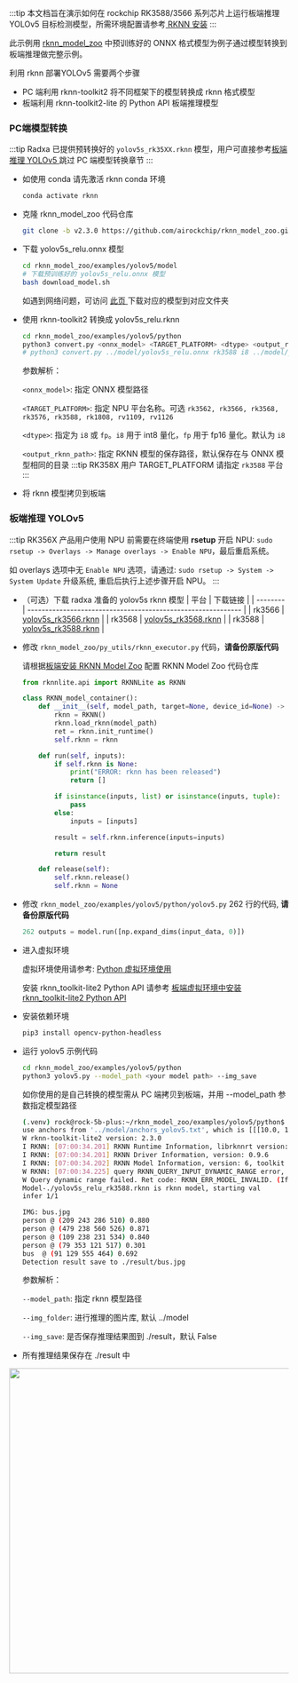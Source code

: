 :::tip
本文档旨在演示如何在 rockchip RK3588/3566 系列芯片上运行板端推理 YOLOv5 目标检测模型，所需环境配置请参考[ RKNN 安装](./rknn_install)
:::

此示例用 [rknn_model_zoo](https://github.com/airockchip/rknn_model_zoo) 中预训练好的 ONNX 格式模型为例子通过模型转换到板端推理做完整示例。

利用 rknn 部署YOLOv5 需要两个步骤

- PC 端利用 rknn-toolkit2 将不同框架下的模型转换成 rknn 格式模型
- 板端利用 rknn-toolkit2-lite 的 Python API 板端推理模型

### PC端模型转换

:::tip
Radxa 已提供预转换好的 `yolov5s_rk35XX.rknn` 模型，用户可直接参考[板端推理 YOLOv5 ](#板端推理-yolov5)跳过 PC 端模型转换章节
:::

- 如使用 conda 请先激活 rknn conda 环境

  <NewCodeBlock tip="X86 Linux PC" type="PC">

  ```bash
  conda activate rknn
  ```

  </NewCodeBlock>

- 克隆 rknn_model_zoo 代码仓库

  <NewCodeBlock tip="X86 Linux PC" type="PC">

  ```bash
  git clone -b v2.3.0 https://github.com/airockchip/rknn_model_zoo.git
  ```

  </NewCodeBlock>

- 下载 yolov5s_relu.onnx 模型

  <NewCodeBlock tip="X86 Linux PC" type="PC">

  ```bash
  cd rknn_model_zoo/examples/yolov5/model
  # 下载预训练好的 yolov5s_relu.onnx 模型
  bash download_model.sh
  ```

  </NewCodeBlock>

  如遇到网络问题，可访问 [此页 ](https://github.com/airockchip/rknn_model_zoo?tab=readme-ov-file#model-support) 下载对应的模型到对应文件夹

- 使用 rknn-toolkit2 转换成 yolov5s_relu.rknn

  <NewCodeBlock tip="X86 Linux PC" type="PC">

  ```bash
  cd rknn_model_zoo/examples/yolov5/python
  python3 convert.py <onnx_model> <TARGET_PLATFORM> <dtype> <output_rknn_path>
  # python3 convert.py ../model/yolov5s_relu.onnx rk3588 i8 ../model/yolov5s_relu_rk3588.rknn
  ```

  </NewCodeBlock>

  参数解析：

  `<onnx_model>`: 指定 ONNX 模型路径

  `<TARGET_PLATFORM>`: 指定 NPU 平台名称。可选 `rk3562, rk3566, rk3568, rk3576, rk3588, rk1808, rv1109, rv1126`

  `<dtype>`: 指定为 `i8` 或 `fp`。`i8` 用于 int8 量化，`fp` 用于 fp16 量化。默认为 `i8`

  `<output_rknn_path>`: 指定 RKNN 模型的保存路径，默认保存在与 ONNX 模型相同的目录
  :::tip
  RK358X 用户 TARGET_PLATFORM 请指定 `rk3588` 平台
  :::

- 将 rknn 模型拷贝到板端

### 板端推理 YOLOv5

:::tip
RK356X 产品用户使用 NPU 前需要在终端使用 **rsetup** 开启 NPU: `sudo rsetup -> Overlays -> Manage overlays -> Enable NPU`，最后重启系统。

如 overlays 选项中无 `Enable NPU` 选项，请通过: `sudo rsetup -> System -> System Update` 升级系统, 重启后执行上述步骤开启 NPU。
:::

- （可选）下载 radxa 准备的 yolov5s rknn 模型
  | 平台 | 下载链接 |
  | -------- | ------------------------------------------------------------ |
  | rk3566 | [yolov5s_rk3566.rknn](https://github.com/zifeng-radxa/rknn_model_zoo/releases/download/yolov5s_rknn/yolov5s_rk3566.rknn) |
  | rk3568 | [yolov5s_rk3568.rknn](https://github.com/zifeng-radxa/rknn_model_zoo/releases/download/yolov5s_rknn/yolov5s_rk3568.rknn) |
  | rk3588 | [yolov5s_rk3588.rknn](https://github.com/zifeng-radxa/rknn_model_zoo/releases/download/yolov5s_rknn/yolov5s_rk3588.rknn) |

- 修改 `rknn_model_zoo/py_utils/rknn_executor.py` 代码，**请备份原版代码**

  请根据[板端安装 RKNN Model Zoo](./rknn_install#可选-板端安装-rknn-model-zoo) 配置 RKNN Model Zoo 代码仓库

  <NewCodeBlock tip="Python Code" type="device">

  ```python
  from rknnlite.api import RKNNLite as RKNN

  class RKNN_model_container():
      def __init__(self, model_path, target=None, device_id=None) -> None:
          rknn = RKNN()
          rknn.load_rknn(model_path)
          ret = rknn.init_runtime()
          self.rknn = rknn

      def run(self, inputs):
          if self.rknn is None:
              print("ERROR: rknn has been released")
              return []

          if isinstance(inputs, list) or isinstance(inputs, tuple):
              pass
          else:
              inputs = [inputs]

          result = self.rknn.inference(inputs=inputs)

          return result

      def release(self):
          self.rknn.release()
          self.rknn = None
  ```

  </NewCodeBlock>

- 修改 `rknn_model_zoo/examples/yolov5/python/yolov5.py` 262 行的代码, **请备份原版代码**

  <NewCodeBlock tip="Python Code" type="device">

  ```python
  262 outputs = model.run([np.expand_dims(input_data, 0)])
  ```

  </NewCodeBlock>

- 进入虚拟环境

  虚拟环境使用请参考: [Python 虚拟环境使用](./venv_usage)

  安装 rknn_toolkit-lite2 Python API 请参考 [板端虚拟环境中安装 rknn_toolkit-lite2 Python API](./rknn_install#可选-板端虚拟环境中安装-rknn_toolkit-lite2-python-api)

- 安装依赖环境
  ```bash
  pip3 install opencv-python-headless
  ```
- 运行 yolov5 示例代码

  <NewCodeBlock tip="Radxa OS" type="device">

  ```bash
  cd rknn_model_zoo/examples/yolov5/python
  python3 yolov5.py --model_path <your model path> --img_save
  ```

  </NewCodeBlock>

  如你使用的是自己转换的模型需从 PC 端拷贝到板端，并用 --model_path 参数指定模型路径

  <NewCodeBlock tip="Results" type="device">

  ```bash
  (.venv) rock@rock-5b-plus:~/rknn_model_zoo/examples/yolov5/python$ python3 yolov5.py --model_path ./yolov5s_relu_rk3588.rknn --img_save
  use anchors from '../model/anchors_yolov5.txt', which is [[[10.0, 13.0], [16.0, 30.0], [33.0, 23.0]], [[30.0, 61.0], [62.0, 45.0], [59.0, 119.0]], [[116.0, 90.0], [156.0, 198.0], [373.0, 326.0]]]
  W rknn-toolkit-lite2 version: 2.3.0
  I RKNN: [07:00:34.201] RKNN Runtime Information, librknnrt version: 2.3.0 (c949ad889d@2024-11-07T11:35:33)
  I RKNN: [07:00:34.201] RKNN Driver Information, version: 0.9.6
  I RKNN: [07:00:34.202] RKNN Model Information, version: 6, toolkit version: 2.3.0(compiler version: 2.3.0 (c949ad889d@2024-11-07T11:39:30)), target: RKNPU v2, target platform: rk3588, framework name: ONNX, framework layout: NCHW, model inference type: static_shape
  W RKNN: [07:00:34.225] query RKNN_QUERY_INPUT_DYNAMIC_RANGE error, rknn model is static shape type, please export rknn with dynamic_shapes
  W Query dynamic range failed. Ret code: RKNN_ERR_MODEL_INVALID. (If it is a static shape RKNN model, please ignore the above warning message.)
  Model-./yolov5s_relu_rk3588.rknn is rknn model, starting val
  infer 1/1

  IMG: bus.jpg
  person @ (209 243 286 510) 0.880
  person @ (479 238 560 526) 0.871
  person @ (109 238 231 534) 0.840
  person @ (79 353 121 517) 0.301
  bus  @ (91 129 555 464) 0.692
  Detection result save to ./result/bus.jpg
  ```

  </NewCodeBlock>

  参数解析：

  `--model_path`: 指定 rknn 模型路径

  `--img_folder`: 进行推理的图片库, 默认 ../model

  `--img_save`: 是否保存推理结果图到 ./result，默认 False

- 所有推理结果保存在 ./result 中

<img width="550" src="/img/general-tutorial/rknn/result.webp" />
